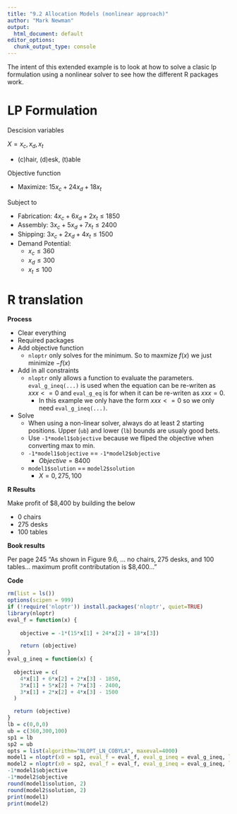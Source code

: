 ```yaml
---
title: "9.2 Allocation Models (nonlinear approach)"
author: "Mark Newman"
output:
  html_document: default
editor_options: 
  chunk_output_type: console
---
```


The intent of this extended example is to look at how to solve a clasic lp formulation using a nonlinear solver to see how the different R packages work. 

# LP Formulation

Descision variables

$X = x_{c}, x_{d}, x_{t}$

* (c)hair, (d)esk, (t)able

Objective function

* Maximize: $15x_{c} + 24x_{d} + 18x_{t}$
  
Subject to

* Fabrication: $4x_{c} + 6x_{d} + 2x_{t} \leq 1850$
* Assembly: $3x_{c} + 5x_{d} + 7x_{t} \leq 2400$
* Shipping: $3x_{c} + 2x_{d} + 4x_{t} \leq 1500$
* Demand Potential:
    * $x_{c} \leq 360$
    * $x_{d} \leq 300$
    * $x_{t} \leq 100$

# R translation

**Process**

* Clear everything
* Required packages
* Add objective function
    * `nloptr` only solves for the minimum. So to maxmize $f(x)$ we just minimize $-f(x)$
* Add in all constraints
    * `nloptr` only allows a function to evaluate the parameters. `eval_g_ineq(...)` is used when the equation can be re-writen as $xxx <= 0$ and `eval_g_eq` is for when it can be re-writen as $xxx = 0$.
        * In this example we only have the form $xxx <= 0$ so we only need `eval_g_ineq(...)`.
* Solve
    * When using a non-linear solver, always do at least 2 starting positions. Upper (`ub`) and lower (`lb`) bounds are usualy good bets.
    * Use `-1*model1$objective` because we fliped the objective when converting max to min.
    * `-1*model1$objective` == `-1*model2$objective`
        * $Objective = 8400$
    * `model1$solution` == `model2$solution`
        * $X = 0,275,100$

**R Results**

Make profit of $8,400 by building the below

* 0 chairs
* 275 desks
* 100 tables

**Book results**

Per page 245 "As shown in Figure 9.6, ... no chairs, 275 desks, and 100 tables... maximum profit contributation is $8,400..."

**Code**
```r
rm(list = ls())
options(scipen = 999)
if (!require('nloptr')) install.packages('nloptr', quiet=TRUE)
library(nloptr)
eval_f = function(x) {
  
    objective = -1*(15*x[1] + 24*x[2] + 18*x[3])

    return (objective)
}
eval_g_ineq = function(x) {
  
  objective = c(
    4*x[1] + 6*x[2] + 2*x[3] - 1850,
    3*x[1] + 5*x[2] + 7*x[3] - 2400,
    3*x[1] + 2*x[2] + 4*x[3] - 1500
  )

  return (objective)
}
lb = c(0,0,0)
ub = c(360,300,100)
sp1 = lb
sp2 = ub
opts = list(algorithm="NLOPT_LN_COBYLA", maxeval=4000)
model1 = nloptr(x0 = sp1, eval_f = eval_f, eval_g_ineq = eval_g_ineq, lb = lb, ub = ub, opts = opts)
model2 = nloptr(x0 = sp2, eval_f = eval_f, eval_g_ineq = eval_g_ineq, lb = lb, ub = ub, opts = opts)
-1*model1$objective
-1*model2$objective
round(model1$solution, 2)
round(model2$solution, 2)
print(model1)
print(model2)
```


